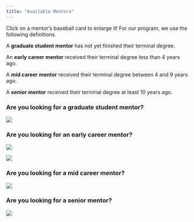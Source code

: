 ```yaml
---
title: "Available Mentors"
---
```


Click on a mentor's baseball card to enlarge it! For our program, we use the following definitions.

A **graduate student mentor** has not yet finished their terminal degree.

An **early career mentor** received their terminal degree less than 4 years ago.

A **mid career mentor** received their terminal degree between 4 and 9 years ago.

A **senior mentor** received their terminal degree at least 10 years ago.

### Are you looking for a graduate student mentor?

::: {layout-ncol=3}
[![](cards/ashley-mullan.png)](cards/ashley-mullan.png){width=2in}
:::

### Are you looking for an early career mentor?

::: {layout-ncol=3}
[![](cards/jamie-joseph.png)](cards/jamie-jospeh.png){width=2in}

[![](cards/taylor-krajewski.png)](cards/taylor-krajewski.png){width=2in}
::: 

### Are you looking for a mid career mentor?

::: {layout-ncol=3}

[![](cards/sarah-lotspeich.png)](cards/sarah-lotspeich.png){width=2in}
::: 

### Are you looking for a senior mentor?

::: {layout-ncol=3}

[![](cards/daphna-harel.png)](cards/daphna-harel.png){width=2in}
:::